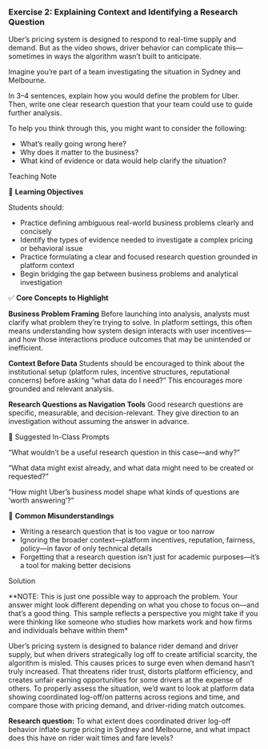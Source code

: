 <!-- question-type: prepare -->
### Exercise 2: Explaining Context and Identifying a Research Question 

Uber’s pricing system is designed to respond to real-time supply and demand. But as the video shows, driver behavior can complicate this—sometimes in ways the algorithm wasn’t built to anticipate.

Imagine you’re part of a team investigating the situation in Sydney and Melbourne.

In 3–4 sentences, explain how you would define the problem for Uber. Then, write one clear research question that your team could use to guide further analysis.



::: {.callout-tip}
To help you think through this, you might want to consider the following:

- What’s really going wrong here? 
- Why does it matter to the business? 
- What kind of evidence or data would help clarify the situation?
:::


<!-- BEGIN PROFILE:r-teaching-guide -->
::: {.content-visible when-profile="r-teaching-guide"}

::: {.teaching-block}

::: {.teaching-block-header}
Teaching Note
:::

::: {.teaching-block-body}
🎯 **Learning Objectives**

Students should:

- Practice defining ambiguous real-world business problems clearly and concisely
- Identify the types of evidence needed to investigate a complex pricing or behavioral issue
- Practice formulating a clear and focused research question grounded in platform context
- Begin bridging the gap between business problems and analytical investigation

✅  **Core Concepts to Highlight**

**Business Problem Framing**
Before launching into analysis, analysts must clarify what problem they’re trying to solve. In platform settings, this often means understanding how system design interacts with user incentives—and how those interactions produce outcomes that may be unintended or inefficient.

**Context Before Data**
Students should be encouraged to think about the institutional setup (platform rules, incentive structures, reputational concerns) before asking “what data do I need?” This encourages more grounded and relevant analysis.

**Research Questions as Navigation Tools**
Good research questions are specific, measurable, and decision-relevant. They give direction to an investigation without assuming the answer in advance.

💬 Suggested In-Class Prompts

“What wouldn’t be a useful research question in this case—and why?”

“What data might exist already, and what data might need to be created or requested?”

“How might Uber’s business model shape what kinds of questions are ‘worth answering’?”

📌 **Common Misunderstandings**

- Writing a research question that is too vague or too narrow
- Ignoring the broader context—platform incentives, reputation, fairness, policy—in favor of only technical details
- Forgetting that a research question isn’t just for academic purposes—it’s a tool for making better decisions

:::

:::

:::
<!-- END PROFILE:r-teaching-guide -->

<!-- BEGIN PROFILE:r-solutions -->
::: {.content-visible when-profile="r-solutions" when-profile="r-teaching-guide"}

::: {.solution-block}

::: {.solution-block-header}
Solution
:::

::: {.solution-block-body}

**NOTE: This is just one possible way to approach the problem. Your answer might look different depending on what you chose to focus on—and that’s a good thing. This sample reflects a perspective you might take if you were thinking like someone who studies how markets work and how firms and individuals behave within them*

Uber’s pricing system is designed to balance rider demand and driver supply, but when drivers strategically log off to create artificial scarcity, the algorithm is misled. 
This causes prices to surge even when demand hasn’t truly increased. 
That threatens rider trust, distorts platform efficiency, and creates unfair earning opportunities for some drivers at the expense of others. 
To properly assess the situation, we’d want to look at platform data showing coordinated log-off/on patterns across regions and time, and compare those with pricing demand, and driver-riding match outcomes.

**Research question:**
To what extent does coordinated driver log-off behavior inflate surge pricing in Sydney and Melbourne, and what impact does this have on rider wait times and fare levels?
:::

:::

:::
<!-- END PROFILE:r-solutions -->
